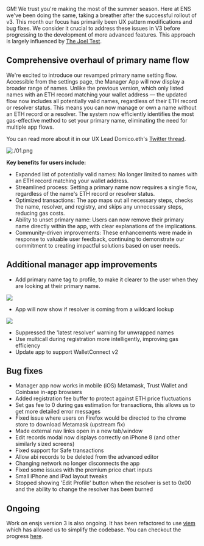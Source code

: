 GM! We trust you're making the most of the summer season. Here at ENS we've been doing the same, taking a breather after the successful rollout of v3. This month our focus has primarily been UX pattern modifications and bug fixes. We consider it crucial to address these issues in V3 before progressing to the development of more advanced features. This approach is largely influenced by [The Joel Test](https://www.joelonsoftware.com/2000/08/09/the-joel-test-12-steps-to-better-code/).

## Comprehensive overhaul of primary name flow

We're excited to introduce our revamped primary name setting flow. Accessible from the settings page, the Manager App will now display a broader range of names. Unlike the previous version, which only listed names with an ETH record matching your wallet address — the updated flow now includes all potentially valid names, regardless of their ETH record or resolver status. This means you can now manage or own a name without an ETH record or a resolver. The system now efficiently identifies the most gas-effective method to set your primary name, eliminating the need for multiple app flows.

You can read more about it in our UX Lead Domico.eth's [Twitter thread](https://twitter.com/domicoeth/status/1671267907345747969).

![./01.png](./01.png)

**Key benefits for users include:**

- Expanded list of potentially valid names: No longer limited to names with an ETH record matching your wallet address.
- Streamlined process: Setting a primary name now requires a single flow, regardless of the name's ETH record or resolver status.
- Optimized transactions: The app maps out all necessary steps, checks the name, resolver, and registry, and skips any unnecessary steps, reducing gas costs.
- Ability to unset primary name: Users can now remove their primary name directly within the app, with clear explanations of the implications.
- Community-driven improvements: These enhancements were made in response to valuable user feedback, continuing to demonstrate our commitment to creating impactful solutions based on user needs.

## Additional manager app improvements

- Add primary name tag to profile, to make it clearer to the user when they are looking at their primary name.

![](./02.png)

- App will now show if resolver is coming from a wildcard lookup

![](./03.png)

- Suppressed the 'latest resolver' warning for unwrapped names
- Use multicall during registration more intelligently, improving gas efficiency
- Update app to support WalletConnect v2

## Bug fixes

- Manager app now works in mobile (iOS) Metamask, Trust Wallet and Coinbase in-app browsers
- Added registration fee buffer to protect against ETH price fluctuations
- Set gas fee to 0 during gas estimation for transactions, this allows us to get more detailed error messages
- Fixed issue where users on Firefox would be directed to the chrome store to download Metamask (upstream fix)
- Made external nav links open in a new tab/window
- Edit records modal now displays correctly on iPhone 8 (and other similarly sized screens)
- Fixed support for Safe transactions
- Allow abi records to be deleted from the advanced editor
- Changing network no longer disconnects the app
- Fixed some issues with the premium price chart inputs
- Small iPhone and iPad layout tweaks
- Stopped showing 'Edit Profile' button when the resolver is set to 0x00 and the ability to change the resolver has been burned

## Ongoing

Work on ensjs version 3 is also ongoing. It has been refactored to use [viem](https://viem.sh/) which has allowed us to simplify the codebase. You can checkout the progress [here](https://github.com/ensdomains/ensjs-v3/pull/136).
